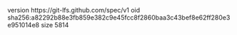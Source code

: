 version https://git-lfs.github.com/spec/v1
oid sha256:a82292b88e3fb859e382c9e45fcc8f2860baa3c43bef8e62ff280e3e951014e8
size 5814
